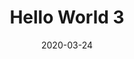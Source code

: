 ---
title: Hello World 3
slug: hello-world-3
date: 2020-03-24
feautureImage: bg.jpg
excerpt: Excerpt for hello world
---